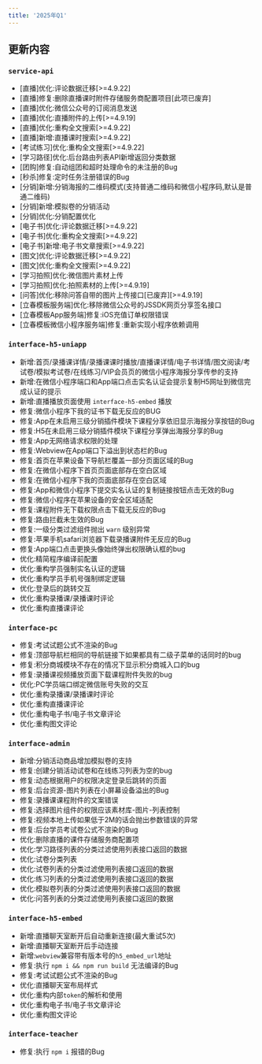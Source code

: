 ```yaml
---
title: '2025年Q1'
---
```


## 更新内容

### `service-api`

- [直播]优化:评论数据迁移[>=4.9.22]
- [直播]修复:删除直播课时附件存储服务商配置项目[此项已废弃]
- [直播]优化:微信公众号的订阅消息发送
- [直播]优化:直播附件的上传[>=4.9.19]
- [直播]优化:重构全文搜索[>=4.9.22]
- [直播]新增:直播课时搜索[>=4.9.22]
- [考试练习]优化:重构全文搜索[>=4.9.22]
- [学习路径]优化:后台路由列表API新增返回分类数据
- [团购]修复:自动组团和超时处理命令的未注册的Bug
- [秒杀]修复:定时任务注册错误的Bug
- [分销]新增:分销海报的二维码模式(支持普通二维码和微信小程序码,默认是普通二维码)
- [分销]新增:模拟卷的分销活动
- [分销]优化:分销配置优化
- [电子书]优化:评论数据迁移[>=4.9.22]
- [电子书]优化:重构全文搜索[>=4.9.22]
- [电子书]新增:电子书文章搜索[>=4.9.22]
- [图文]优化:评论数据迁移[>=4.9.22]
- [图文]优化:重构全文搜索[>=4.9.22]
- [学习拍照]优化:微信图片素材上传
- [学习拍照]优化:拍照素材的上传[>=4.9.19]
- [问答]优化:移除问答自带的图片上传接口[已废弃][>=4.9.19]
- [立春模板服务端]优化:移除微信公众号的JSSDK网页分享签名接口
- [立春模板App服务端]修复:iOS充值订单权限错误
- [立春模板微信小程序服务端]修复:重新实现小程序依赖调用

### `interface-h5-uniapp`

- 新增:首页/录播课详情/录播课课时播放/直播课详情/电子书详情/图文阅读/考试卷/模拟考试卷/在线练习/VIP会员页的微信小程序海报分享传参的支持
- 新增:在微信小程序端口和App端口点击实名认证会提示复制H5网址到微信完成认证的提示
- 新增:直播播放页面使用 `interface-h5-embed` 播放
- 修复:微信小程序下我的证书下载无反应的BUG
- 修复:App在未启用三级分销插件模块下课程分享依旧显示海报分享按钮的Bug
- 修复:H5在未启用三级分销插件模块下课程分享弹出海报分享的Bug
- 修复:App无网络请求权限的处理
- 修复:Webview在App端口下溢出到状态栏的Bug
- 修复:首页在苹果设备下导航栏覆盖一部分页面区域的Bug
- 修复:在微信小程序下首页页面底部存在空白区域
- 修复:在微信小程序下我的页面底部存在空白区域
- 修复:App和微信小程序下提交实名认证的复制链接按钮点击无效的Bug
- 修复:微信小程序在苹果设备的安全区域适配
- 修复:课程附件无下载权限点击下载无反应的Bug
- 修复:路由拦截未生效的Bug
- 修复:一级分类过滤组件抛出 `warn` 级别异常
- 修复:苹果手机safari浏览器下载录播课附件无反应的Bug
- 修复:App端口点击更换头像始终弹出权限确认框的bug
- 优化:精简程序编译前配置
- 优化:重构学员强制实名认证的逻辑
- 优化:重构学员手机号强制绑定逻辑
- 优化:登录后的跳转交互
- 优化:重构录播课/录播课时评论
- 优化:重构直播课评论

### `interface-pc`

- 修复:考试试题公式不渲染的Bug
- 修复:顶部导航栏相同的导航链接下如果都具有二级子菜单的话同时的bug
- 修复:积分商城模块不存在的情况下显示积分商城入口的bug
- 修复:录播课视频播放页面下载课程附件失败的bug
- 优化:PC学员端口绑定微信账号失败的交互
- 优化:重构录播课/录播课时评论
- 优化:重构直播课评论
- 优化:重构电子书/电子书文章评论
- 优化:重构图文评论

### `interface-admin`

- 新增:分销活动商品增加模拟卷的支持
- 修复:创建分销活动试卷和在线练习列表为空的bug
- 修复:动态根据用户的权限决定登录后跳转的页面
- 修复:后台资源-图片列表在小屏幕设备溢出的Bug
- 修复:录播课课程附件的文案错误
- 修复:选择图片组件的权限应该素材库-图片-列表控制
- 修复:视频本地上传如果低于2M的话会抛出参数错误的异常
- 修复:后台学员考试卷公式不渲染的Bug
- 优化:删除直播的课件存储服务商配置项
- 优化:学习路径列表的分类过滤使用列表接口返回的数据
- 优化:试卷分类列表
- 优化:试卷列表的分类过滤使用列表接口返回的数据
- 优化:练习列表的分类过滤使用列表接口返回的数据
- 优化:模拟卷列表的分类过滤使用列表接口返回的数据
- 优化:问答列表的分类过滤使用列表接口返回的数据

### `interface-h5-embed`

- 新增:直播聊天室断开后自动重新连接(最大重试5次)
- 新增:直播聊天室断开后手动连接
- 新增:`webview`兼容带有版本号的`h5_embed_url`地址
- 修复:执行 `npm i && npm run build` 无法编译的Bug
- 修复:考试试题公式不渲染的Bug
- 优化:直播聊天室布局样式
- 优化:重构内部`token`的解析和使用
- 优化:重构电子书/电子书文章评论
- 优化:重构图文评论

### `interface-teacher`

- 修复:执行 `npm i` 报错的Bug